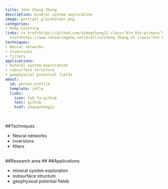 ```yaml
---
title: John Chong Zhang
description: mineral system exploration
image: portrait_placeholder.png
categories:
- Deep Learning
links: <a href=https://github.com/zhangchong12 class="btn btn-primary">Github</a><a
  href=https://www.researchgate.net/profile/Chong-Zhang-55 class="btn btn-secondary">Website</a>
techniques:
- Neural networks
- inversions
- filters
applications:
- mineral system exploration
- subsurface structure
- geophysical potential fields
about:
  id: person-profile
  template: jolla
  links:
    icon: fab fa-github
    text: github
    href: zhangchong12
---
```

   
:::{#person-profile}
:::
   
##
##Techniques
   
- Neural networks
- inversions
- filters
   
##
##Research area
##
##Applications
   
- mineral system exploration
- subsurface structure
- geophysical potential fields
